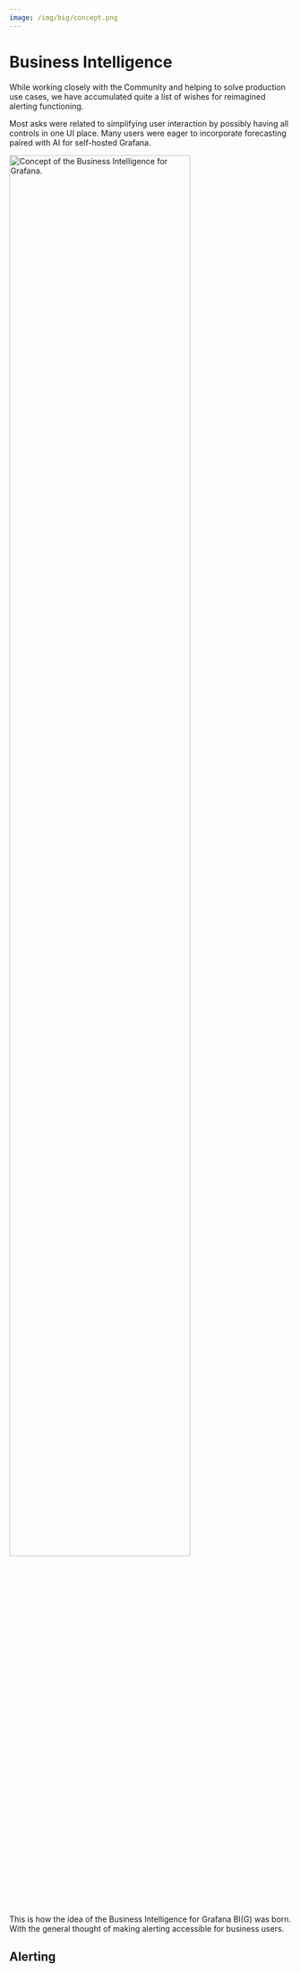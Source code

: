 ```yaml
---
image: /img/big/concept.png
---
```



# Business Intelligence

While working closely with the Community and helping to solve production use cases, we have accumulated quite a list of wishes for reimagined alerting functioning.

Most asks were related to simplifying user interaction by possibly having all controls in one UI place. Many users were eager to incorporate forecasting paired with AI for self-hosted Grafana.

<Image
  title="Concept of the Business Intelligence for Grafana."
  src="/img/big/concept.png"
  width="80%"
/>

This is how the idea of the Business Intelligence for Grafana BI(G) was born. With the general thought of making alerting accessible for business users.

## Alerting

<BlogPost
  href="/blog/big-alerting-20231121/"
  title="Alerting with Business Intelligence in Grafana."
  src="/img/blog/2023-11-21-big-alerting/banner.png"
/>
